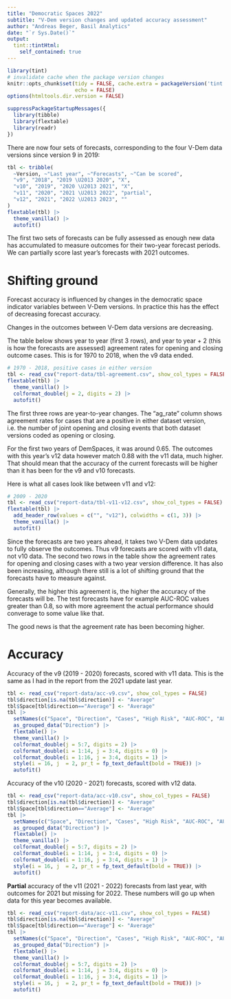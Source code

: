 ```yaml
---
title: "Democratic Spaces 2022"
subtitle: "V-Dem version changes and updated accuracy assessment"
author: "Andreas Beger, Basil Analytics"
date: "`r Sys.Date()`"
output: 
  tint::tintHtml:
    self_contained: true
---
```


```r
library(tint)
# invalidate cache when the package version changes
knitr::opts_chunk$set(tidy = FALSE, cache.extra = packageVersion('tint'),
                      echo = FALSE)
options(htmltools.dir.version = FALSE)

suppressPackageStartupMessages({
  library(tibble)
  library(flextable)
  library(readr)
})
```


There are now four sets of forecasts, corresponding to the four V-Dem data versions since version 9 in 2019:

```r
tbl <- tribble(
  ~Version, ~"Last year", ~"Forecasts", ~"Can be scored",
  "v9", "2018", "2019 \U2013 2020", "X",
  "v10", "2019", "2020 \U2013 2021", "X",
  "v11", "2020", "2021 \U2013 2022", "partial",
  "v12", "2021", "2022 \U2013 2023", ""
)
flextable(tbl) |>
  theme_vanilla() |>
  autofit()
```

The first two sets of forecasts can be fully assessed as enough new data has accumulated to measure outcomes for their two-year forecast periods. We can partially score last year's forecasts with 2021 outcomes.

# Shifting ground

Forecast accuracy is influenced by changes in the democratic space indicator variables between V-Dem versions. In practice this has the effect of decreasing forecast accuracy.

Changes in the outcomes between V-Dem data versions are decreasing. 

The table below shows year to year (first 3 rows), and year to year + 2 (this is how the forecasts are assessed) agreement rates for opening and closing outcome cases. This is for 1970 to 2018, when the v9 data ended. 

```r
# 1970 - 2018, positive cases in either version
tbl <- read_csv("report-data/tbl-agreement.csv", show_col_types = FALSE)
flextable(tbl) |>
  theme_vanilla() |>
  colformat_double(j = 2, digits = 2) |>
  autofit()
```

The first three rows are year-to-year changes. The "ag_rate" column shows agreement rates for cases that are a positive in either dataset version, i.e. the number of joint opening and closing events that both dataset versions coded as opening or closing.

For the first two years of DemSpaces, it was around 0.65. The outcomes with this year's v12 data however match 0.88 with the v11 data, much higher. That should mean that the accuracy of the current forecasts will be higher than it has been for the v9 and v10 forecasts. 

Here is what all cases look like between v11 and v12:

```r
# 2009 - 2020
tbl <- read_csv("report-data/tbl-v11-v12.csv", show_col_types = FALSE)
flextable(tbl) |>
  add_header_row(values = c("", "v12"), colwidths = c(1, 3)) |>
  theme_vanilla() |>
  autofit()
```

Since the forecasts are two years ahead, it takes two V-Dem data updates to fully observe the outcomes. Thus v9 forecasts are scored with v11 data, not v10 data. The second two rows in the table show the agreement rates for opening and closing cases with a two year version difference. It has also been increasing, although there still is a lot of shifting ground that the forecasts have to measure against. 

Generally, the higher this agreement is, the higher the accuracy of the forecasts will be. The test forecasts have for example AUC-ROC values greater than 0.8, so with more agreement the actual performance should converage to some value like that. 

The good news is that the agreement rate has been becoming higher. 

# Accuracy

Accuracy of the v9 (2019 - 2020) forecasts, scored with v11 data. This is the same as I had in the report from the 2021 update last year. 

```r
tbl <- read_csv("report-data/acc-v9.csv", show_col_types = FALSE)
tbl$direction[is.na(tbl$direction)] <- "Average"
tbl$Space[tbl$direction=="Average"] <- "Average"
tbl |>
  setNames(c("Space", "Direction", "Cases", "High Risk", "AUC-ROC", "AUC-PR", "Pos. Rate")) |>
  as_grouped_data("Direction") |>
  flextable() |>
  theme_vanilla() |>
  colformat_double(j = 5:7, digits = 2) |>
  colformat_double(i = 1:14, j = 3:4, digits = 0) |>
  colformat_double(i = 1:16, j = 3:4, digits = 1) |>
  style(i = 16, j  = 2, pr_t = fp_text_default(bold = TRUE)) |>
  autofit()
```

Accuracy of the v10 (2020 - 2021) forecasts, scored with v12 data. 

```r
tbl <- read_csv("report-data/acc-v10.csv", show_col_types = FALSE)
tbl$direction[is.na(tbl$direction)] <- "Average"
tbl$Space[tbl$direction=="Average"] <- "Average"
tbl |>
  setNames(c("Space", "Direction", "Cases", "High Risk", "AUC-ROC", "AUC-PR", "Pos. Rate")) |>
  as_grouped_data("Direction") |>
  flextable() |>
  theme_vanilla() |>
  colformat_double(j = 5:7, digits = 2) |>
  colformat_double(i = 1:14, j = 3:4, digits = 0) |>
  colformat_double(i = 1:16, j = 3:4, digits = 1) |>
  style(i = 16, j  = 2, pr_t = fp_text_default(bold = TRUE)) |>
  autofit()
```

**Partial** accuracy of the v11 (2021 - 2022) forecasts from last year, with outcomes for 2021 but missing for 2022. These numbers will go up when data for this year becomes available. 

```r

tbl <- read_csv("report-data/acc-v11.csv", show_col_types = FALSE)
tbl$direction[is.na(tbl$direction)] <- "Average"
tbl$Space[tbl$direction=="Average"] <- "Average"
tbl |>
  setNames(c("Space", "Direction", "Cases", "High Risk", "AUC-ROC", "AUC-PR", "Pos. Rate")) |>
  as_grouped_data("Direction") |>
  flextable() |>
  theme_vanilla() |>
  colformat_double(j = 5:7, digits = 2) |>
  colformat_double(i = 1:14, j = 3:4, digits = 0) |>
  colformat_double(i = 1:16, j = 3:4, digits = 1) |>
  style(i = 16, j  = 2, pr_t = fp_text_default(bold = TRUE)) |>
  autofit()
```

